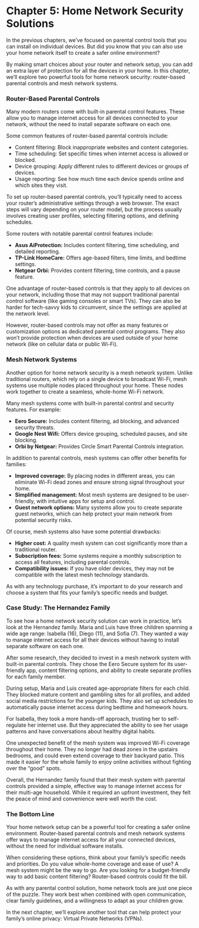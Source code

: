 # Chapter 5: Home Network Security Solutions

In the previous chapters, we've focused on parental control tools that you can install on individual devices. But did you know that you can also use your home network itself to create a safer online environment?

By making smart choices about your router and network setup, you can add an extra layer of protection for all the devices in your home. In this chapter, we'll explore two powerful tools for home network security: router-based parental controls and mesh network systems.

### Router-Based Parental Controls

Many modern routers come with built-in parental control features. These allow you to manage internet access for all devices connected to your network, without the need to install separate software on each one.

Some common features of router-based parental controls include:

-   Content filtering: Block inappropriate websites and content categories.
-   Time scheduling: Set specific times when internet access is allowed or blocked.
-   Device grouping: Apply different rules to different devices or groups of devices.
-   Usage reporting: See how much time each device spends online and which sites they visit.

To set up router-based parental controls, you'll typically need to access your router's administrative settings through a web browser. The exact steps will vary depending on your router model, but the process usually involves creating user profiles, selecting filtering options, and defining schedules.

Some routers with notable parental control features include:

-   **Asus AiProtection:** Includes content filtering, time scheduling, and detailed reporting.
-   **TP-Link HomeCare:** Offers age-based filters, time limits, and bedtime settings.
-   **Netgear Orbi:** Provides content filtering, time controls, and a pause feature.

One advantage of router-based controls is that they apply to all devices on your network, including those that may not support traditional parental control software (like gaming consoles or smart TVs). They can also be harder for tech-savvy kids to circumvent, since the settings are applied at the network level.

However, router-based controls may not offer as many features or customization options as dedicated parental control programs. They also won't provide protection when devices are used outside of your home network (like on cellular data or public Wi-Fi).

### Mesh Network Systems

Another option for home network security is a mesh network system. Unlike traditional routers, which rely on a single device to broadcast Wi-Fi, mesh systems use multiple nodes placed throughout your home. These nodes work together to create a seamless, whole-home Wi-Fi network.

Many mesh systems come with built-in parental control and security features. For example:

-   **Eero Secure:** Includes content filtering, ad blocking, and advanced security threats.
-   **Google Nest Wifi:** Offers device grouping, scheduled pauses, and site blocking.
-   **Orbi by Netgear:** Provides Circle Smart Parental Controls integration.

In addition to parental controls, mesh systems can offer other benefits for families:

-   **Improved coverage:** By placing nodes in different areas, you can eliminate Wi-Fi dead zones and ensure strong signal throughout your home.
-   **Simplified management:** Most mesh systems are designed to be user-friendly, with intuitive apps for setup and control.
-   **Guest network options:** Many systems allow you to create separate guest networks, which can help protect your main network from potential security risks.

Of course, mesh systems also have some potential drawbacks:

-   **Higher cost:** A quality mesh system can cost significantly more than a traditional router.
-   **Subscription fees:** Some systems require a monthly subscription to access all features, including parental controls.
-   **Compatibility issues:** If you have older devices, they may not be compatible with the latest mesh technology standards.

As with any technology purchase, it's important to do your research and choose a system that fits your family's specific needs and budget.

### Case Study: The Hernandez Family

To see how a home network security solution can work in practice, let's look at the Hernandez family. Maria and Luis have three children spanning a wide age range: Isabella (16), Diego (11), and Sofia (7). They wanted a way to manage internet access for all their devices without having to install separate software on each one.

After some research, they decided to invest in a mesh network system with built-in parental controls. They chose the Eero Secure system for its user-friendly app, content filtering options, and ability to create separate profiles for each family member.

During setup, Maria and Luis created age-appropriate filters for each child. They blocked mature content and gambling sites for all profiles, and added social media restrictions for the younger kids. They also set up schedules to automatically pause internet access during bedtime and homework hours.

For Isabella, they took a more hands-off approach, trusting her to self-regulate her internet use. But they appreciated the ability to see her usage patterns and have conversations about healthy digital habits.

One unexpected benefit of the mesh system was improved Wi-Fi coverage throughout their home. They no longer had dead zones in the upstairs bedrooms, and could even extend coverage to their backyard patio. This made it easier for the whole family to enjoy online activities without fighting over the "good" spots.

Overall, the Hernandez family found that their mesh system with parental controls provided a simple, effective way to manage internet access for their multi-age household. While it required an upfront investment, they felt the peace of mind and convenience were well worth the cost.

### The Bottom Line

Your home network setup can be a powerful tool for creating a safer online environment. Router-based parental controls and mesh network systems offer ways to manage internet access for all your connected devices, without the need for individual software installs.

When considering these options, think about your family's specific needs and priorities. Do you value whole-home coverage and ease of use? A mesh system might be the way to go. Are you looking for a budget-friendly way to add basic content filtering? Router-based controls could fit the bill.

As with any parental control solution, home network tools are just one piece of the puzzle. They work best when combined with open communication, clear family guidelines, and a willingness to adapt as your children grow.

In the next chapter, we'll explore another tool that can help protect your family's online privacy: Virtual Private Networks (VPNs).
